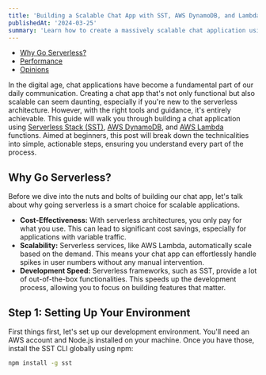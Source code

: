 ```yaml
---
title: 'Building a Scalable Chat App with SST, AWS DynamoDB, and Lambda'
publishedAt: '2024-03-25'
summary: 'Learn how to create a massively scalable chat application using Serverless Stack (SST), AWS DynamoDB, and AWS Lambda functions with this step-by-step guide perfect for beginners.'
---
```


- [Why Go Serverless?](#why-go-serverless)
- [Performance](#performance)
- [Opinions](#opinions)

In the digital age, chat applications have become a fundamental part of our daily communication. Creating a chat app that's not only functional but also scalable can seem daunting, especially if you're new to the serverless architecture. However, with the right tools and guidance, it's entirely achievable. This guide will walk you through building a chat application using [Serverless Stack (SST)](https://sst.dev), [AWS DynamoDB](https://aws.amazon.com/es/pm/dynamodb), and [AWS Lambda](https://aws.amazon.com/es/pm/lambda) functions. Aimed at beginners, this post will break down the technicalities into simple, actionable steps, ensuring you understand every part of the process.

## Why Go Serverless?

Before we dive into the nuts and bolts of building our chat app, let's talk about why going serverless is a smart choice for scalable applications.

- **Cost-Effectiveness:** With serverless architectures, you only pay for what you use. This can lead to significant cost savings, especially for applications with variable traffic.
- **Scalability:** Serverless services, like AWS Lambda, automatically scale based on the demand. This means your chat app can effortlessly handle spikes in user numbers without any manual intervention.
- **Development Speed:** Serverless frameworks, such as SST, provide a lot of out-of-the-box functionalities. This speeds up the development process, allowing you to focus on building features that matter.

## Step 1: Setting Up Your Environment

First things first, let's set up our development environment. You'll need an AWS account and Node.js installed on your machine. Once you have those, install the SST CLI globally using npm:

```bash
npm install -g sst
```
